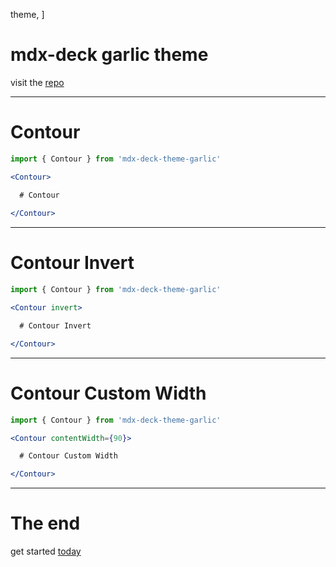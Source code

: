 
  theme,
]

<Head>
  <title>mdx-deck theme: garlic</title>
</Head>


# mdx-deck garlic theme

visit the [repo](https://github.com/josefaidt/mdx-deck-theme-garlic)

---

<Contour>

  # Contour

  ```jsx
  import { Contour } from 'mdx-deck-theme-garlic'

  <Contour>

    # Contour
    
  </Contour>
  ```

</Contour>

---

<Contour invert>

  # Contour Invert

  ```jsx
  import { Contour } from 'mdx-deck-theme-garlic'

  <Contour invert>

    # Contour Invert

  </Contour>
  ```

</Contour>

---

<Contour contentWidth={90}>

  # Contour Custom Width

  ```jsx
  import { Contour } from 'mdx-deck-theme-garlic'

  <Contour contentWidth={90}>

    # Contour Custom Width

  </Contour>
  ```

</Contour>

---

# The end

get started [today](https://npmjs.com/packages/mdx-deck-theme-garlic)